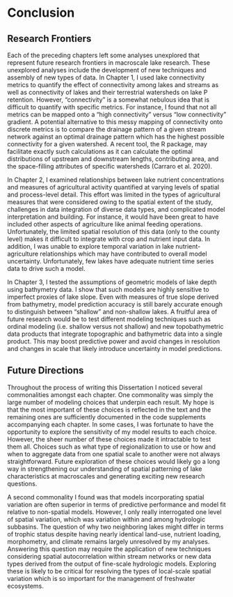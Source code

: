 # Conclusion {-}
## Research Frontiers {-}
\noindent
Each of the preceding chapters left some analyses unexplored that represent future research frontiers in macroscale lake research. These unexplored analyses include the development of new techniques and assembly of new types of data.
In Chapter 1, I used lake connectivity metrics to quantify the effect of connectivity among lakes and streams as well as connectivity of lakes and their terrestrial watersheds on lake P retention. However, “connectivity” is a somewhat nebulous idea that is difficult to quantify with specific metrics. For instance, I found that not all metrics can be mapped onto a “high connectivity” versus “low connectivity” gradient. A potential alternative to this messy mapping of connectivity onto discrete metrics is to compare the drainage pattern of a given stream network against an optimal drainage pattern which has the highest possible connectivity for a given watershed. A recent tool, the \texttt{OCNet} R package, may facilitate exactly such calculations as it can calculate the optimal distributions of upstream and downstream lengths, contributing area, and the space-filling attributes of specific watersheds (Carraro et al. 2020). 

In Chapter 2, I examined relationships between lake nutrient concentrations and measures of agricultural activity quantified at varying levels of spatial and process-level detail. This effort was limited in the types of agricultural measures that were considered owing to the spatial extent of the study, challenges in data integration of diverse data types, and complicated model interpretation and building. For instance, it would have been great to have included other aspects of agriculture like animal feeding operations. Unfortunately, the limited spatial resolution of this data (only to the county level) makes it difficult to integrate with crop and nutrient input data. In addition, I was unable to explore temporal variation in lake nutrient-agriculture relationships which may have contributed to overall model uncertainty. Unfortunately, few lakes have adequate nutrient time series data to drive such a model. 

In Chapter 3, I tested the assumptions of geometric models of lake depth using bathymetry data. I show that such models are highly sensitive to imperfect proxies of lake slope. Even with measures of true slope derived from bathymetry, model prediction accuracy is still barely accurate enough to distinguish between “shallow” and non-shallow lakes. A fruitful area of future research would be to test different modeling techniques such as ordinal modeling (i.e. shallow versus not shallow) and new topobathymetric data products that integrate topographic and bathymetric data into a single product. This may boost predictive power and avoid changes in resolution and changes in scale that likely introduce uncertainty in model predictions.

## Future Directions {-}
\noindent
Throughout the process of writing this Dissertation I noticed several commonalities amongst each chapter. One commonality was simply the large number of modeling choices that underpin each result. My hope is that the most important of these choices is reflected in the text and the remaining ones are sufficiently documented in the code supplements accompanying each chapter. In some cases, I was fortunate to have the opportunity to explore the sensitivity of my model results to each choice. However, the sheer number of these choices made it intractable to test them all. Choices such as what type of regionalization to use or how and when to aggregate data from one spatial scale to another were not always straightforward. Future exploration of these choices would likely go a long way in strengthening our understanding of spatial patterning of lake characteristics at macroscales and generating exciting new research questions.

A second commonality I found was that models incorporating spatial variation are often superior in terms of predictive performance and model fit relative to non-spatial models. However, I only really interrogated one level of spatial variation, which was variation within and among hydrologic subbasins. The question of why two neighboring lakes might differ in terms of trophic status despite having nearly identical land-use, nutrient loading, morphometry, and climate remains largely unresolved by my analyses. Answering this question may require the application of new techniques considering spatial autocorrelation within stream networks or new data types derived from the output of fine-scale hydrologic models. Exploring these is likely to be critical for resolving the types of local-scale spatial variation which is so important for the management of freshwater ecosystems.

\clearpage
\hypertarget{references}{%
\chapter*[References]{
  \hspace{0pt}
    \vfill
    References
    \vfill
  \hspace{0pt}
}\label{references}}
\addcontentsline{toc}{chapter}{References}
\renewcommand{\bibsection}{}
\clearpage
\chapter*{References}
\linespread{1}\selectfont
